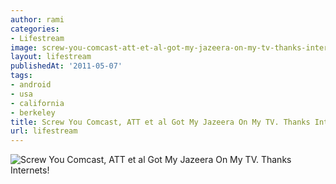 ```yaml
---
author: rami
categories:
- Lifestream
image: screw-you-comcast-att-et-al-got-my-jazeera-on-my-tv-thanks-internets.jpg
layout: lifestream
publishedAt: '2011-05-07'
tags:
- android
- usa
- california
- berkeley
title: Screw You Comcast, ATT et al Got My Jazeera On My TV. Thanks Internets!
url: lifestream
---
```


![Screw You Comcast, ATT et al Got My Jazeera On My TV. Thanks Internets!](/assets/images/content/lifestream/screw-you-comcast-att-et-al-got-my-jazeera-on-my-tv-thanks-internets.jpg)